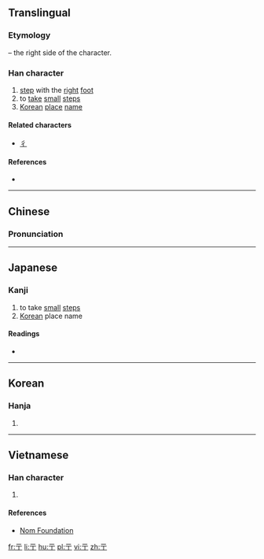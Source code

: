 ==Translingual==
===Etymology===
{{Han etyl}}
{{Han simp|行}} – the right side of the character.

===Han character===
{{Han char|rn=7|rad=二|as=01|sn=3|four=10201|canj=MMN,XMMN|ids=⿱一丁}}

# [[step]] with the [[right]] [[foot]]
# to [[take]] [[small]] [[step]]s
# [[Korean]] [[place]] [[name]]

====Related characters====
* [[彳]]

====References====
* {{Han ref|kx=0086.050|dkj=00251|dj=0177.030|hdz=10004.040|uh=4E8D|ud=20109|bh=C948|bd=51528}}

----

==Chinese==
{{zh-forms}}

===Pronunciation===
{{zh-pron
|m=chù
|c=cuk1
|mc=y
|oc=y
|ma=
|cat=v,pn
}}

----

==Japanese==

===Kanji===
{{ja-kanji|grade=uc|rs=二01}}

# to take [[small]] [[steps]]
# [[Korean]] place name 

====Readings====
* {{ja-readings|on=[[ちょく]] (choku)|kun=[[たたずむ]] (tatazumu)}}

----

==Korean==

===Hanja===
{{ko-hanja|hangeul=[[촉]], [[마]]|rv=chok, ma|mr=ch'ok, ma}}

# {{defn|lang=ko|sort=二01}}

----

==Vietnamese==

===Han character===
{{vi-hantu|[[sục]], [[xúc]], [[súc]], [[xục]]|rs=二01}}

# {{defn|lang=vi|sort=二01}}

====References====
*[http://nomfoundation.org/common/nom_details.php?codepoint=4e8d Nom Foundation]

[[fr:亍]]
[[li:亍]]
[[hu:亍]]
[[pl:亍]]
[[vi:亍]]
[[zh:亍]]